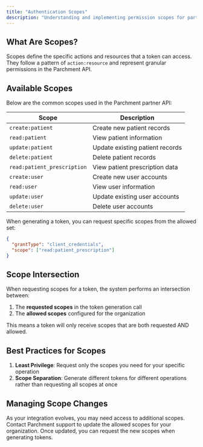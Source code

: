 ```yaml
---
title: "Authentication Scopes"
description: "Understanding and implementing permission scopes for partner APIs"
---
```


## What Are Scopes?

Scopes define the specific actions and resources that a token can access. They follow a pattern of `action:resource` and represent granular permissions in the Parchment API.

## Available Scopes

Below are the common scopes used in the Parchment partner API:

| Scope                       | Description                     |
| --------------------------- | ------------------------------- |
| `create:patient`            | Create new patient records      |
| `read:patient`              | View patient information        |
| `update:patient`            | Update existing patient records |
| `delete:patient`            | Delete patient records          |
| `read:patient_prescription` | View patient prescription data  |
| `create:user`               | Create new user accounts        |
| `read:user`                 | View user information           |
| `update:user`               | Update existing user accounts   |
| `delete:user`               | Delete user accounts            |

When generating a token, you can request specific scopes from the allowed set:

```json
{
  "grantType": "client_credentials",
  "scope": ["read:patient_prescription"]
}
```

## Scope Intersection

When requesting scopes for a token, the system performs an intersection between:

1. The **requested scopes** in the token generation call
2. The **allowed scopes** configured for the organization

This means a token will only receive scopes that are both requested AND allowed.

## Best Practices for Scopes

1. **Least Privilege**: Request only the scopes you need for your specific operation
2. **Scope Separation**: Generate different tokens for different operations rather than requesting all scopes at once

## Managing Scope Changes

As your integration evolves, you may need access to additional scopes. Contact Parchment support to update the allowed scopes for your organization. Once updated, you can request the new scopes when generating tokens.
